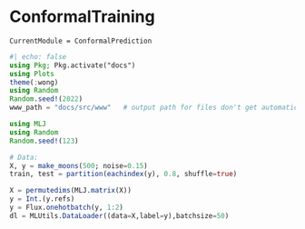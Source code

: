 # ConformalTraining

```@meta
CurrentModule = ConformalPrediction
```

```julia
#| echo: false
using Pkg; Pkg.activate("docs")
using Plots
theme(:wong)
using Random
Random.seed!(2022)
www_path = "docs/src/www"   # output path for files don't get automatically saved in auto-generated path (e.g. GIFs)
```


```julia
using MLJ
using Random
Random.seed!(123)

# Data:
X, y = make_moons(500; noise=0.15)
train, test = partition(eachindex(y), 0.8, shuffle=true)
```


```julia
X = permutedims(MLJ.matrix(X))
y = Int.(y.refs)
y = Flux.onehotbatch(y, 1:2)
dl = MLUtils.DataLoader((data=X,label=y),batchsize=50)
```